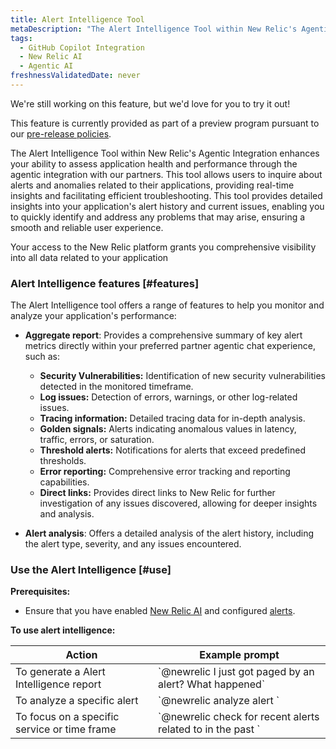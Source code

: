 ```yaml
---
title: Alert Intelligence Tool
metaDescription: "The Alert Intelligence Tool within New Relic's Agentic Integration enhances your ability to assess application health and performance through the agentic integration with our partners."
tags:
  - GitHub Copilot Integration 
  - New Relic AI
  - Agentic AI
freshnessValidatedDate: never
---
```


<Callout title="preview">
  We're still working on this feature, but we'd love for you to try it out!

  This feature is currently provided as part of a preview program pursuant to our [pre-release policies](/docs/licenses/license-information/referenced-policies/new-relic-pre-release-policy).
</Callout>


The Alert Intelligence Tool within New Relic's Agentic Integration enhances your ability to assess application health and performance through the agentic integration with our partners. This tool allows users to inquire about alerts and anomalies related to their applications, providing real-time insights and facilitating efficient troubleshooting. This tool provides detailed insights into your application's alert history and current issues, enabling you to quickly identify and address any problems that may arise, ensuring a smooth and reliable user experience.


Your access to the New Relic platform grants you comprehensive visibility into all data related to your application


### Alert Intelligence features [#features]

The Alert Intelligence tool offers a range of features to help you monitor and analyze your application's performance:

- **Aggregate report**: Provides a comprehensive summary of key alert metrics directly within your preferred partner agentic chat experience, such as:

  - **Security Vulnerabilities:** Identification of new security vulnerabilities detected in the monitored timeframe.
  - **Log issues:** Detection of errors, warnings, or other log-related issues.
  - **Tracing information:** Detailed tracing data for in-depth analysis.
  - **Golden signals:** Alerts indicating anomalous values in latency, traffic, errors, or saturation.
  - **Threshold alerts:** Notifications for alerts that exceed predefined thresholds.
  - **Error reporting:** Comprehensive error tracking and reporting capabilities.
  - **Direct links:** Provides direct links to New Relic for further investigation of any issues discovered, allowing for deeper insights and analysis.

- **Alert analysis**: Offers a detailed analysis of the alert history, including the alert type, severity, and any issues encountered.



### Use the Alert Intelligence [#use]


**Prerequisites:**

- Ensure that you have enabled [New Relic AI](/docs/agentic-ai/new-relic-ai/#enable) and configured [alerts](/docs/alerts/overview/).

**To use alert intelligence:**

<table>
  <thead>
    <tr>
      <th>Action</th>
      <th>Example prompt</th>
    </tr>
  </thead>
  <tbody>
    <tr>
      <td>To generate a Alert Intelligence report</td>
      <td>`@newrelic I just got paged by an alert? What happened`</td>
    </tr>
    <tr>
      <td>To analyze a specific alert</td>
      <td>`@newrelic analyze alert <alert_id>`</td>
    </tr>
    <tr>
      <td>To focus on a specific service or time frame</td>
      <td>`@newrelic check for recent alerts related to <service_name> in the past <time frame>`</td>
    </tr>
  </tbody>
</table>